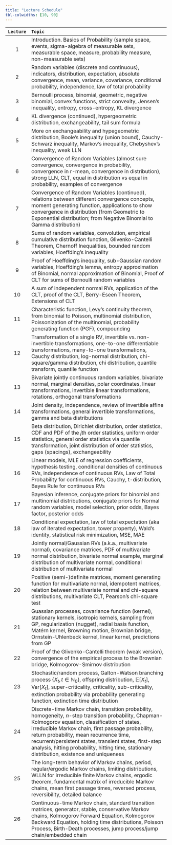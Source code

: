 ```yaml
---
title: "Lecture Schedule"
tbl-colwidths: [10, 90]
---
```


|`Lecture`| `Topic` |
|:---------:|:------------------------------------------------------------------------------|
| 1 | Introduction.  Basics of Probability (sample space, events, sigma-algebra of measurable sets, measurable space, measure, probability measure, non-measurable sets) |
| 2 | Random variables (discrete and continuous), indicators, distribution, expectation, absolute convergence, mean, variance, covariance, conditional probability, independence, law of total probability |
| 3 | Bernoulli process, binomial, geometric, negative binomial, convex functions, strict convexity, Jensen's inequality, entropy, cross-entropy, KL divergence |
| 4 | KL divergence (continued), hypergeometric distribution, exchangeability, tail sum formula |
| 5 | More on exchangeability and hypegeometric distribution, Boole's inequality (union bound), Cauchy-Schwarz inequality, Markov's inequality, Chebyshev's inequality, weak LLN |
| 6 | Convergence of Random Variables (almost sure convergence, convergence in probability, convergence in r-mean, convergence in distribution), strong LLN, CLT, equal in distribution vs equal in probability, examples of convergence |
| 7 | Convergence of Random Variables (continued), relations between different convergence concepts, moment generating function, applications to show convergence in distribution  (from Geometric to Exponential distribution; from Negative Binomial to Gamma distribution) |
| 8 | Sums of random variables, convolution, empirical cumulative distribution function, Glivenko-Cantelli Theorem, Chernoff Inequalities, bounded random variables, Hoeffding's inequality |
| 9 | Proof of Hoeffding's inequality, sub-Gaussian random variables, Hoeffding's lemma, entropy approximation of Binomial, normal approximation of Binomial, Proof of CLT for sums of Bernoulli random variables |
| 10 | A sum of independent normal RVs, application of the CLT, proof of the CLT, Berry-Eseen Theorem, Extensions of CLT |
| 11 | Characteristic function, Levy's continuity theorem, from binomial to Poisson, multinomial distribution, Poissonization of the multinomial, probability generating function (PGF), compounding |
| 12 | Transformation of a single RV, invertible vs. non-invertible transformations, one-to-one differentiable transformations, many-to-one transformations, Cauchy distribution, log-normal distribution, chi-square/gamma distribution, chi distribution, quantile transform, quantile function | 
| 13 | Bivariate jointly continuous random variables, bivariate normal, marginal densities, polar coordinates, linear transformations, invertible linear transformations, rotations, orthogonal transformations | 
| 14 | Joint density, independence, review of invertible affine transformations, general invertible transformations, gamma and beta distributions |
| 15 | Beta distribution, Dirichlet distribution, order statistics, CDF and PDF of the $j$th order statistics, uniform order statistics, general order statistics via quantile transformation, joint distribution of order statistics, gaps (spacings), exchangeability |
| 16 | Linear models, MLE of regression coefficients, hypothesis testing, conditional densities of continuous RVs, independence of continuous RVs, Law of Total Probability for continuous RVs, Cauchy, t-distribution, Bayes Rule for continuous RVs |
| 17 | Bayesian inference, conjugate priors for binomial and multinomial distributions, conjugate priors for Normal random variables, model selection, prior odds, Bayes factor, posterior odds |
| 18 | Conditional expectation, law of total expectation (aka law of iterated expectation, tower property), Wald's identity, statistical risk minimization, MSE, MAE |
| 19 | Jointly normal/Gaussian RVs (a.k.a., multivariate normal), covariance matrices, PDF of multivariate normal distribution, bivariate normal example, marginal distribution of multivariate normal, conditional distribution of multivariate normal |
| 20 | Positive (semi-)definite matrices, moment generating function for multivariate normal, idempotent matrices, relation between multivariate normal and chi-square distributions, multivariate CLT, Pearson's chi-square test |
| 21 | Guassian processes, covariance function (kernel), stationary kernels, isotropic kernels, sampling from GP, regularization (nugget), radial basis function, Matérn kernel, Browning motion, Brownian bridge, Ornstein-Uhlenbeck kernel, linear kernel, predictions from GP | 
| 22 | Proof of the Glivenko-Cantelli theorem (weak version), convergence of the empirical process to the Brownian bridge, Kolmogorov-Smirnov distribution |
| 23 | Stochastic/random process, Galton-Watson branching process $\{X_t, t\in \mathbb{N}_0\}$, offspring distribution, $\mathbb{E}[X_t]$, $\text{Var}[X_t]$, super-criticality, criticality, sub-criticality, extinction probability via probability generating function, extinction time distribution  |
| 24 | Discrete-time Markov chain, transition probability, homogeneity, $n$-step transition probability, Chapman-Kolmogorov equation, classification of states, irreducible Markov chain, first passage probability, return probability, mean recurrence time, recurrent/persistent states, transient states, first-step analysis, hitting probability, hitting time,  stationary distribution, existence and uniqueness |
| 25 | The long-term behavior of Markov chains, period, regular/ergodic Markov chains, limiting distributions, WLLN for irreducible finite Markov chains, ergodic theorem, fundamental matrix of irreducible Markov chains, mean first passage times, reversed process, reversibility, detailed balance |
| 26 | Continuous-time Markov chain, standard transition matrices, generator, stable, conservative Markov chains, Kolmogorov Forward Equation, Kolmogorov Backward Equation, holding time distributions, Poisson Process, Birth-Death processes, jump process/jump chain/embedded chain |
